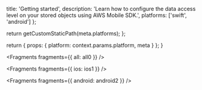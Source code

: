 
  title: 'Getting started',
  description:
    'Learn how to configure the data access level on your stored objects using AWS Mobile SDK.',
  platforms: ['swift', 'android']
};

  return getCustomStaticPath(meta.platforms);
};

  return {
    props: {
      platform: context.params.platform,
      meta
    }
  };
}


<Fragments fragments={{ all: all0 }} />


<Fragments fragments={{ ios: ios1 }} />


<Fragments fragments={{ android: android2 }} />
